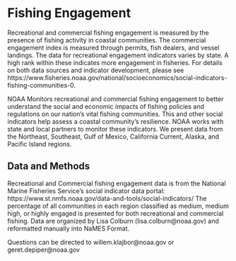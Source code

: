 # Fishing Engagement

Recreational and commercial fishing engagement is measured by the presence of fishing activity in coastal communities. The commercial engagement index is measured through permits, fish dealers, and vessel landings.  The data for recreational engagement indicators varies by state. A high rank within these indicates more engagement in fisheries. For details on both data sources and indicator development, please see https://www.fisheries.noaa.gov/national/socioeconomics/social-indicators-fishing-communities-0.

NOAA Monitors recreational and commercial fishing engagement to better understand the social and economic impacts of fishing policies and regulations on our nation’s vital fishing communities. This and other social indicators help assess a coastal community’s resilience. NOAA works with state and local partners to monitor these indicators. We present data from the Northeast, Southeast, Gulf of Mexico, California Current, Alaska, and Pacific Island regions.

## Data and Methods
Recreational and Commercial fishing engagement data is from the National Marine Fisheries Service’s social indicator data portal: https://www.st.nmfs.noaa.gov/data-and-tools/social-indicators/ The percentage of all communities in each region classified as medium, medium high, or highly engaged is presented for both recreational and commercial fishing. Data are organized by Lisa Colburn (lisa.colburn@noaa.gov) and reformatted manually into NaMES Format.

Questions can be directed to willem.klajbor@noaa.gov or geret.depiper@noaa.gov
